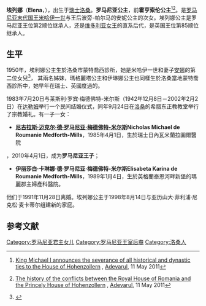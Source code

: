 {{blpsources|time=2015-01-02T15:12:49+00:00}}
{{Infobox royalty
| name        = 埃列娜公主
| image       = PrincipesaHelena.jpg
| spouse      = 罗宾·罗宾·梅德佛特-米尔斯（1983–1991）<br>亚历山大·菲利浦·尼克松·麦卡蒂尔（1998–）
| issue       = [[尼古拉斯王子_(羅馬尼亞)|尼古拉斯王子]]<br>卡琳娜·梅德佛特-米尔斯
| house       = [[霍亨索倫王朝|霍亨索倫王朝]]
| father      = [[米哈伊一世|米哈伊一世]]
| mother      = [[波旁-帕爾馬的安娜|波旁-帕爾馬的安娜]]
| birth_date  = {{Birth date and age|1950|11|15|df=yes}}
| birth_place = {{SUI}}[[洛桑|洛桑]]蒙特喬西診所<ref>{{Cite web |url=http://www.oocities.org/henrivanoene/genromania.html |title=存档副本 |accessdate=2019-12-13 |archive-date=2015-02-21 |archive-url=https://web.archive.org/web/20150221155858/http://www.oocities.org/henrivanoene/genromania.html |dead-url=no }}</ref>
| religion    = [[罗马尼亚正教会|罗马尼亚正教会]]
}}

'''埃列娜'''（'''Elena'''，{{bd|1950年|11月5日}}），出生于[[瑞士|瑞士]][[洛桑|洛桑]]。'''罗马尼亚公主'''，前'''霍亨索伦公主'''<ref>{{Ro icon}} [http://www.adevarul.ro/locale/bucuresti/Bucuresti-_Regele_Mihai_I_anunta_ruperea_tuturor_legaturilor_istorice_si_dinastice_cu_Casa_de_Hohenzollern_0_478152444.html King Michael I announces the severance of all historical and dynastic ties to the House of Hohenzollern] {{Wayback|url=http://www.adevarul.ro/locale/bucuresti/Bucuresti-_Regele_Mihai_I_anunta_ruperea_tuturor_legaturilor_istorice_si_dinastice_cu_Casa_de_Hohenzollern_0_478152444.html |date=20121022081021 }}, [[Adevarul|Adevarul]], 11 May 2011</ref><ref>{{Ro icon}} [http://www.adevarul.ro/actualitate/eveniment/Conflictele_dintre_Casa_Regala_a_Romaniei_si_Casa_Princiara_de_Hohenzollern_0_478152637.html The history of the conflicts between the Royal House of Romania and the Princely House of Hohenzollern] {{Wayback|url=http://www.adevarul.ro/actualitate/eveniment/Conflictele_dintre_Casa_Regala_a_Romaniei_si_Casa_Princiara_de_Hohenzollern_0_478152637.html |date=20121022080843 }}, [[Adevarul|Adevarul]], 11 May 2011</ref>。是[[罗马尼亚君主|罗马尼亚末代国王]][[米哈伊一世|米哈伊一世]]与王后波旁-帕尔马的安妮公主的次女。埃列娜公主是罗马尼亚王位第2顺位继承人，还是[[维多利亚女王|维多利亚女王]]的直系后代，是英国王位第85顺位继承人。

==生平==
1950年，埃利娜公主生於洛桑市蒙特喬西診所，她是米哈伊一世和妻子[[波旁-帕爾馬的安娜|安娜]]的第二位女兒<ref>{{Cite web |url=https://eurohistoryjournal.blogspot.com/2019/11/the-69th-birthday-of-princess-helen-of.html |title=存档副本 |accessdate=2020-05-13 |archive-date=2020-08-07 |archive-url=https://web.archive.org/web/20200807085842/https://eurohistoryjournal.blogspot.com/2019/11/the-69th-birthday-of-princess-helen-of.html |dead-url=no }}</ref>，
其兩名姊妹，瑪格麗塔公主和伊琳娜公主也同樣生於洛桑當地蒙特喬西診所中，她早年在瑞士、英國度過的。

1983年7月20日与莱斯利·罗宾·梅德佛特-米尔斯（1942年12月8日－2002年2月2日）在[[达勒姆|达勒姆]]举行一个民间结婚仪式，同年9月24日在[[洛桑|洛桑]]的希腊东正教教堂举行了宗教婚礼。有一子一女：

*[[尼古拉斯王子_(羅馬尼亞)|'''尼古拉斯·迈克尔·德·罗马尼亚·梅德佛特-米尔斯''']]'''Nicholas Michael de Roumanie Medforth-Mills'''，1985年4月1日，生於瑞士日內瓦米蘭拉圖爾醫院 
，2010年4月1日，成为'''罗马尼亚王子'''；
*'''伊丽莎白·卡琳娜·德·罗马尼亚·梅德佛特-米尔斯''''''Elisabeta Karina de Roumanie Medforth-Mills'''，1989年1月4日，生於英格蘭泰恩河畔新堡的瑪麗郡主婦產科醫院。

他们于1991年11月28日离婚。埃列娜公主于1998年8月14日与亚历山大·菲利浦·尼克松·麦卡蒂尔组建新的家庭。

==参考文献==
{{Reflist|2}}

[[Category:罗马尼亚君主女儿|Category:罗马尼亚君主女儿]]
[[Category:罗马尼亚王室后裔|Category:罗马尼亚王室后裔]]
[[Category:洛桑人|Category:洛桑人]]